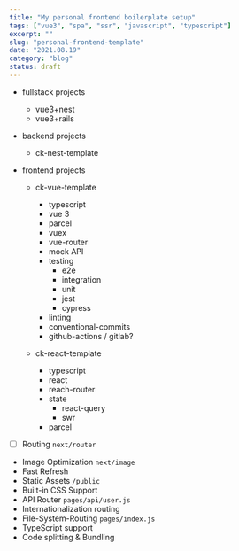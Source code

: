 ```yaml
---
title: "My personal frontend boilerplate setup"
tags: ["vue3", "spa", "ssr", "javascript", "typescript"]
excerpt: ""
slug: "personal-frontend-template"
date: "2021.08.19"
category: "blog"
status: draft
---
```


- fullstack projects
  - vue3+nest
  - vue3+rails
- backend projects
  - ck-nest-template
- frontend projects

  - ck-vue-template

    - typescript
    - vue 3
    - parcel
    - vuex
    - vue-router
    - mock API
    - testing
      - e2e
      - integration
      - unit
      - jest
      - cypress
    - linting
    - conventional-commits
    - github-actions / gitlab?

  - ck-react-template
    - typescript
    - react
    - reach-router
    - state
      - react-query
      - swr
    - parcel

- [ ] Routing `next/router`
- Image Optimization `next/image`
- Fast Refresh
- Static Assets `/public`
- Built-in CSS Support
- API Router `pages/api/user.js`
- Internationalization routing
- File-System-Routing `pages/index.js`
- TypeScript support
- Code splitting & Bundling
